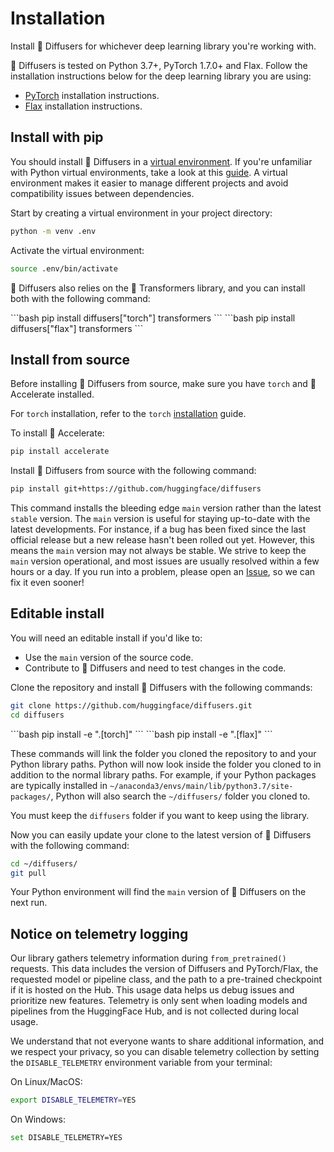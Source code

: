 <!--Copyright 2023 The HuggingFace Team. All rights reserved.

Licensed under the Apache License, Version 2.0 (the "License"); you may not use this file except in compliance with
the License. You may obtain a copy of the License at

http://www.apache.org/licenses/LICENSE-2.0

Unless required by applicable law or agreed to in writing, software distributed under the License is distributed on
an "AS IS" BASIS, WITHOUT WARRANTIES OR CONDITIONS OF ANY KIND, either express or implied. See the License for the
specific language governing permissions and limitations under the License.
-->

# Installation

Install 🤗 Diffusers for whichever deep learning library you're working with.

🤗 Diffusers is tested on Python 3.7+, PyTorch 1.7.0+ and Flax. Follow the installation instructions below for the deep learning library you are using:

- [PyTorch](https://pytorch.org/get-started/locally/) installation instructions.
- [Flax](https://flax.readthedocs.io/en/latest/) installation instructions.

## Install with pip

You should install 🤗 Diffusers in a [virtual environment](https://docs.python.org/3/library/venv.html).
If you're unfamiliar with Python virtual environments, take a look at this [guide](https://packaging.python.org/guides/installing-using-pip-and-virtual-environments/).
A virtual environment makes it easier to manage different projects and avoid compatibility issues between dependencies.

Start by creating a virtual environment in your project directory:

```bash
python -m venv .env
```

Activate the virtual environment:

```bash
source .env/bin/activate
```

🤗 Diffusers also relies on the 🤗 Transformers library, and you can install both with the following command:

<frameworkcontent>
<pt>
```bash
pip install diffusers["torch"] transformers
```
</pt>
<jax>
```bash
pip install diffusers["flax"] transformers
```
</jax>
</frameworkcontent>

## Install from source

Before installing 🤗 Diffusers from source, make sure you have `torch` and 🤗 Accelerate installed.

For `torch` installation, refer to the `torch` [installation](https://pytorch.org/get-started/locally/#start-locally) guide.

To install 🤗 Accelerate:

```bash
pip install accelerate
```

Install 🤗 Diffusers from source with the following command:

```bash
pip install git+https://github.com/huggingface/diffusers
```

This command installs the bleeding edge `main` version rather than the latest `stable` version.
The `main` version is useful for staying up-to-date with the latest developments.
For instance, if a bug has been fixed since the last official release but a new release hasn't been rolled out yet.
However, this means the `main` version may not always be stable.
We strive to keep the `main` version operational, and most issues are usually resolved within a few hours or a day.
If you run into a problem, please open an [Issue](https://github.com/huggingface/diffusers/issues/new/choose), so we can fix it even sooner!

## Editable install

You will need an editable install if you'd like to:

* Use the `main` version of the source code.
* Contribute to 🤗 Diffusers and need to test changes in the code.

Clone the repository and install 🤗 Diffusers with the following commands:

```bash
git clone https://github.com/huggingface/diffusers.git
cd diffusers
```

<frameworkcontent>
<pt>
```bash
pip install -e ".[torch]"
```
</pt>
<jax>
```bash
pip install -e ".[flax]"
```
</jax>
</frameworkcontent>

These commands will link the folder you cloned the repository to and your Python library paths.
Python will now look inside the folder you cloned to in addition to the normal library paths.
For example, if your Python packages are typically installed in `~/anaconda3/envs/main/lib/python3.7/site-packages/`, Python will also search the `~/diffusers/` folder you cloned to.

<Tip warning={true}>

You must keep the `diffusers` folder if you want to keep using the library.

</Tip>

Now you can easily update your clone to the latest version of 🤗 Diffusers with the following command:

```bash
cd ~/diffusers/
git pull
```

Your Python environment will find the `main` version of 🤗 Diffusers on the next run.

## Notice on telemetry logging

Our library gathers telemetry information during `from_pretrained()` requests.
This data includes the version of Diffusers and PyTorch/Flax, the requested model or pipeline class,
and the path to a pre-trained checkpoint if it is hosted on the Hub.
This usage data helps us debug issues and prioritize new features.
Telemetry is only sent when loading models and pipelines from the HuggingFace Hub,
and is not collected during local usage.

We understand that not everyone wants to share additional information, and we respect your privacy,
so you can disable telemetry collection by setting the `DISABLE_TELEMETRY` environment variable from your terminal:

On Linux/MacOS:
```bash
export DISABLE_TELEMETRY=YES
```

On Windows:
```bash
set DISABLE_TELEMETRY=YES
```
